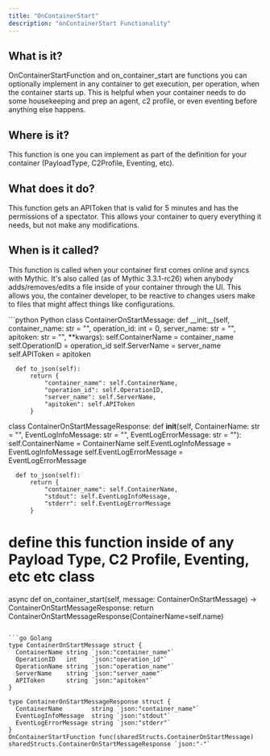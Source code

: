 ```yaml
---
title: "OnContainerStart"
description: "onContainerStart Functionality"
---
```


## What is it?

OnContainerStartFunction and on\_container\_start are functions you can optionally implement in any container to get execution, per operation, when the container starts up. This is helpful when your container needs to do some housekeeping and prep an agent, c2 profile, or even eventing before anything else happens.

## Where is it?

This function is one you can implement as part of the definition for your container (PayloadType, C2Profile, Eventing, etc).

## What does it do?

This function gets an APIToken that is valid for 5 minutes and has the permissions of a spectator. This allows your container to query everything it needs, but not make any modifications.

## When is it called?

This function is called when your container first comes online and syncs with Mythic. It's also called (as of Mythic 3.3.1-rc26) when anybody adds/removes/edits a file inside of your container through the UI. This allows you, the container developer, to be reactive to changes users make to files that might affect things like configurations.

<CodeGroup>
  ```python Python
  class ContainerOnStartMessage:
      def __init__(self,
                   container_name: str = "",
                   operation_id: int = 0,
                   server_name: str = "",
                   apitoken: str = "",
                   **kwargs):
          self.ContainerName = container_name
          self.OperationID = operation_id
          self.ServerName = server_name
          self.APIToken = apitoken

      def to_json(self):
          return {
              "container_name": self.ContainerName,
              "operation_id": self.OperationID,
              "server_name": self.ServerName,
              "apitoken": self.APIToken
          }

  class ContainerOnStartMessageResponse:
      def __init__(self,
                   ContainerName: str = "",
                   EventLogInfoMessage: str = "",
                   EventLogErrorMessage: str = ""):
          self.ContainerName = ContainerName
          self.EventLogInfoMessage = EventLogInfoMessage
          self.EventLogErrorMessage = EventLogErrorMessage

      def to_json(self):
          return {
              "container_name": self.ContainerName,
              "stdout": self.EventLogInfoMessage,
              "stderr": self.EventLogErrorMessage
          }
  # define this function inside of any Payload Type, C2 Profile, Eventing, etc etc class
  async def on_container_start(self, message: ContainerOnStartMessage) -> ContainerOnStartMessageResponse:
          return ContainerOnStartMessageResponse(ContainerName=self.name)
  ```

  ```go Golang
  type ContainerOnStartMessage struct {
  	ContainerName string `json:"container_name"`
  	OperationID   int    `json:"operation_id"`
  	OperationName string `json:"operation_name"`
  	ServerName    string `json:"server_name"`
  	APIToken      string `json:"apitoken"`
  }

  type ContainerOnStartMessageResponse struct {
  	ContainerName        string `json:"container_name"`
  	EventLogInfoMessage  string `json:"stdout"`
  	EventLogErrorMessage string `json:"stderr"`
  }
  OnContainerStartFunction func(sharedStructs.ContainerOnStartMessage) sharedStructs.ContainerOnStartMessageResponse `json:"-"`
  ```
</CodeGroup>

